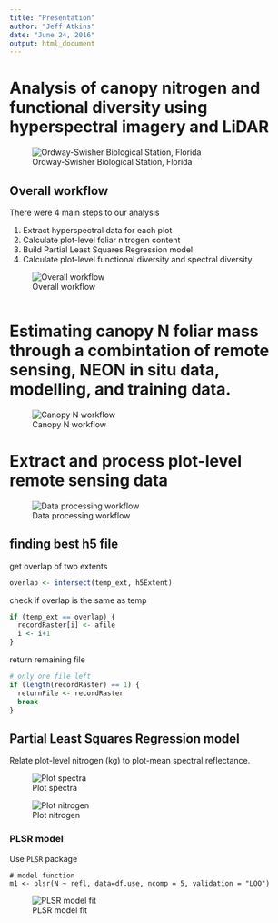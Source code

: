 ```yaml
---
title: "Presentation"
author: "Jeff Atkins"
date: "June 24, 2016"
output: html_document
---
```

# Analysis of canopy nitrogen and functional diversity using hyperspectral imagery and LiDAR
![Ordway-Swisher Biological Station, Florida](presentation_images/osbs.png)

## Overall workflow

There were 4 main steps to our analysis

1. Extract hyperspectral data for each plot
1. Calculate plot-level foliar nitrogen content
1. Build Partial Least Squares Regression model
1. Calculate plot-level functional diversity and spectral diversity

![Overall workflow](presentation_images/overall_workflow.png)

```r



```



# Estimating canopy N foliar mass through a combintation of remote sensing, NEON in situ data, modelling, and training data.

![Canopy N workflow](presentation_images/jeff_workflow.png)


# Extract and process plot-level remote sensing data
![Data processing workflow](presentation_images/Kunxuan_workflow.PNG)

## finding best h5 file

get overlap of two extents
```r
overlap <- intersect(temp_ext, h5Extent)

```

check if overlap is the same as temp

```r
if (temp_ext == overlap) {
  recordRaster[i] <- afile
  i <- i+1
} 
```

return remaining file
```r
# only one file left
if (length(recordRaster) == 1) {
  returnFile <- recordRaster
  break
}

```

## Partial Least Squares Regression model

Relate plot-level nitrogen (kg) to plot-mean spectral reflectance.

![Plot spectra](presentation_images/Nplot_spectra.png)

![Plot nitrogen](presentation_images/Nplot_boxplot.png)

### PLSR model

Use `PLSR` package

```
# model function
m1 <- plsr(N ~ refl, data=df.use, ncomp = 5, validation = "LOO")
```

![PLSR model fit](presentation_images/Nplot_PLSRfit.png)